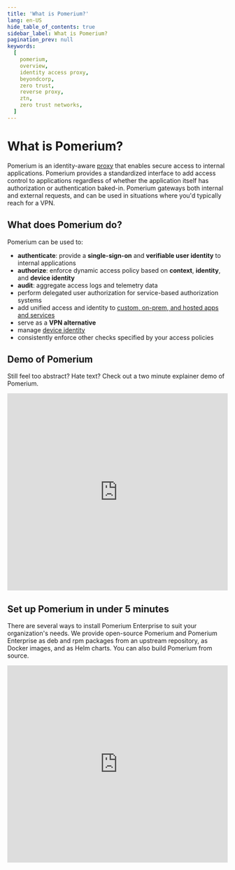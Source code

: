 ```yaml
---
title: 'What is Pomerium?'
lang: en-US
hide_table_of_contents: true
sidebar_label: What is Pomerium?
pagination_prev: null
keywords:
  [
    pomerium,
    overview,
    identity access proxy,
    beyondcorp,
    zero trust,
    reverse proxy,
    ztn,
    zero trust networks,
  ]
---
```


# What is Pomerium?

Pomerium is an identity-aware [proxy](https://www.pomerium.com/blog/proxy-vs-reverse-proxy/) that enables secure access to internal applications. Pomerium provides a standardized interface to add access control to applications regardless of whether the application itself has authorization or authentication baked-in. Pomerium gateways both internal and external requests, and can be used in situations where you'd typically reach for a VPN.

## What does Pomerium do?

Pomerium can be used to:

- **authenticate**: provide a **single-sign-on** and **verifiable user identity** to internal applications
- **authorize**: enforce dynamic access policy based on **context**, **identity**, and **device identity**
- **audit**: aggregate access logs and telemetry data
- perform delegated user authorization for service-based authorization systems
- add unified access and identity to [custom, on-prem, and hosted apps and services](https://www.pomerium.com/integrations/)
- serve as a **VPN alternative**
- manage [device identity](https://www.pomerium.com/docs/capabilities/device-identity)
- consistently enforce other checks specified by your access policies

## Demo of Pomerium

Still feel too abstract? Hate text? Check out a two minute explainer demo of Pomerium.

<center>
  <iframe
    width="100%"
    height="450"
    src="https://www.youtube.com/embed/WGwC9ULDnAY?rel=0"
    title="YouTube video player"
    frameBorder="0"
    allow="accelerometer; autoplay; clipboard-write; encrypted-media; gyroscope; picture-in-picture"
    allowFullScreen></iframe>
</center>

## Set up Pomerium in under 5 minutes

There are several ways to install Pomerium Enterprise to suit your organization's needs. We provide open-source Pomerium and Pomerium Enterprise as deb and rpm packages from an upstream repository, as Docker images, and as Helm charts. You can also build Pomerium from source.

<iframe
  width="100%"
  height="450"
  src="https://www.youtube.com/embed/NrRwisO9sDg?rel=0"
  title="YouTube video player"
  frameborder="0"
  allow="accelerometer; autoplay; clipboard-write; encrypted-media; gyroscope; picture-in-picture"
  allowFullScreen
/>
